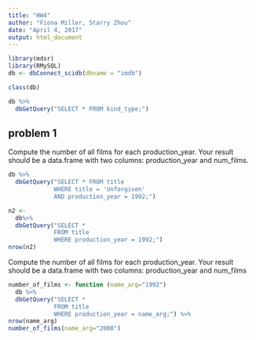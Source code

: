 ```yaml
---
title: "HW4"
author: "Fiona Miller, Starry Zhou"
date: "April 4, 2017"
output: html_document
---
```

```r
library(mdsr)
library(RMySQL)
db <- dbConnect_scidb(dbname = "imdb")
```

```r
class(db)
```

```r
db %>%
  dbGetQuery("SELECT * FROM kind_type;")
```

## problem 1
Compute the number of all films for each production_year. Your result should be a data.frame with two columns: production_year and num_films.
```r
db %>%
  dbGetQuery("SELECT * FROM title
             WHERE title = 'Unforgiven'
             AND production_year = 1992;")
```

```r
n2 <- 
  db%>%
  dbGetQuery("SELECT * 
             FROM title
             WHERE production_year = 1992;")
nrow(n2)
```
Compute the number of all films for each production_year. Your result should be a data.frame with two columns: production_year and num_films

```r
number_of_films <- function (name_arg="1992")
  db %>%
  dbGetQuery("SELECT * 
             FROM title
             WHERE production_year = name_arg;") %>%
nrow(name_arg)
number_of_films(name_arg="2000")
```
